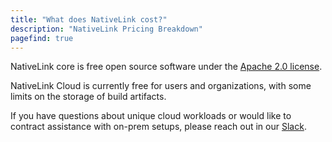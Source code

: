 ```yaml
---
title: "What does NativeLink cost?"
description: "NativeLink Pricing Breakdown"
pagefind: true
---
```


NativeLink core is free open source software under the
[Apache 2.0 license](https://github.com/TraceMachina/nativelink/blob/main/LICENSE).

NativeLink Cloud is currently free for users and organizations, with some
limits on the storage of build artifacts.

If you have questions about unique cloud workloads or would like to contract
assistance with on-prem setups, please reach out in our
[Slack](https://forms.gle/LtaWSixEC6bYi5xF7).
